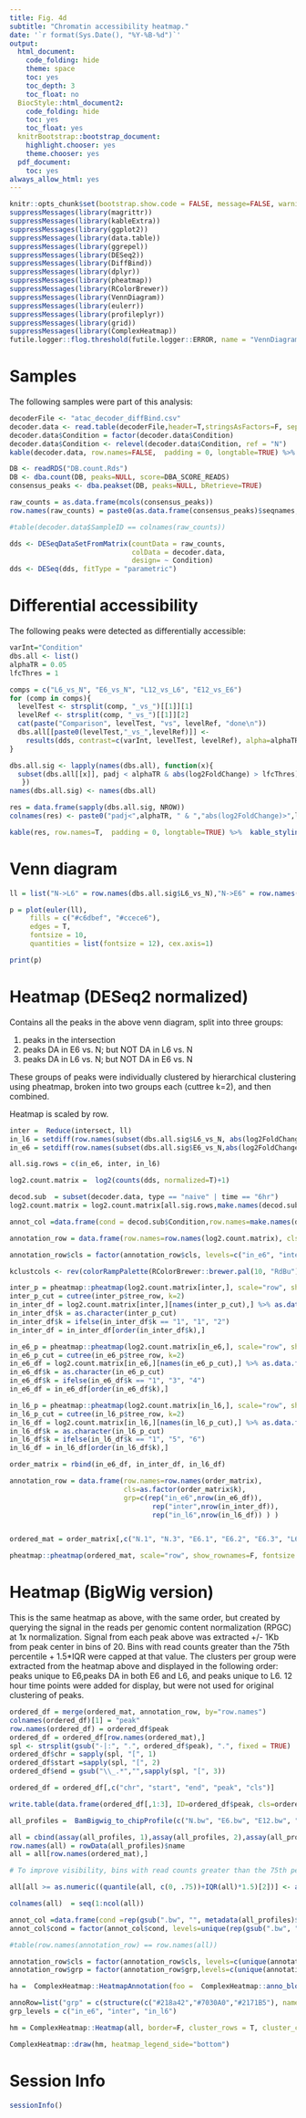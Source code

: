 ```yaml
---
title: Fig. 4d
subtitle: "Chromatin accessibility heatmap."
date: '`r format(Sys.Date(), "%Y-%B-%d")`'
output:
  html_document:
    code_folding: hide
    theme: space
    toc: yes
    toc_depth: 3
    toc_float: no
  BiocStyle::html_document2:
    code_folding: hide
    toc: yes
    toc_float: yes
  knitrBootstrap::bootstrap_document:
    highlight.chooser: yes
    theme.chooser: yes
  pdf_document:
    toc: yes
always_allow_html: yes
---
```



```r
knitr::opts_chunk$set(bootstrap.show.code = FALSE, message=FALSE, warning=FALSE)
suppressMessages(library(magrittr))
suppressMessages(library(kableExtra))
suppressMessages(library(ggplot2))
suppressMessages(library(data.table))
suppressMessages(library(ggrepel))
suppressMessages(library(DESeq2))
suppressMessages(library(DiffBind))
suppressMessages(library(dplyr))
suppressMessages(library(pheatmap))
suppressMessages(library(RColorBrewer))
suppressMessages(library(VennDiagram))
suppressMessages(library(eulerr))
suppressMessages(library(profileplyr))
suppressMessages(library(grid))
suppressMessages(library(ComplexHeatmap))
futile.logger::flog.threshold(futile.logger::ERROR, name = "VennDiagramLogger")
```


# Samples

The following samples were part of this analysis:

```r
decoderFile <- "atac_decoder_diffBind.csv"
decoder.data <- read.table(decoderFile,header=T,stringsAsFactors=F, sep=",")
decoder.data$Condition = factor(decoder.data$Condition)
decoder.data$Condition <- relevel(decoder.data$Condition, ref = "N")
kable(decoder.data, row.names=FALSE,  padding = 0, longtable=TRUE) %>%  kable_styling(bootstrap_options = c("striped", "hover", "condensed"))
```

```r
DB <- readRDS("DB.count.Rds")
DB <- dba.count(DB, peaks=NULL, score=DBA_SCORE_READS)
consensus_peaks <- dba.peakset(DB, peaks=NULL, bRetrieve=TRUE)
```

```r
raw_counts = as.data.frame(mcols(consensus_peaks))
row.names(raw_counts) = paste0(as.data.frame(consensus_peaks)$seqnames, ":",as.data.frame(consensus_peaks)$start,"-",as.data.frame(consensus_peaks)$end)

#table(decoder.data$SampleID == colnames(raw_counts))

dds <- DESeqDataSetFromMatrix(countData = raw_counts,
                              colData = decoder.data,
                              design= ~ Condition)
dds <- DESeq(dds, fitType = "parametric")
```


# Differential accessibility 

The following peaks were detected as differentially accessible:

```r
varInt="Condition"
dbs.all <- list()
alphaTR = 0.05
lfcThres = 1

comps = c("L6_vs_N", "E6_vs_N", "L12_vs_L6", "E12_vs_E6")
for (comp in comps){
  levelTest <- strsplit(comp, "_vs_")[[1]][1]
  levelRef <- strsplit(comp, "_vs_")[[1]][2]
  cat(paste("Comparison", levelTest, "vs", levelRef, "done\n"))
  dbs.all[[paste0(levelTest,"_vs_",levelRef)]] <- 
    results(dds, contrast=c(varInt, levelTest, levelRef), alpha=alphaTR) %>% as.data.frame()
}

dbs.all.sig <- lapply(names(dbs.all), function(x){
  subset(dbs.all[[x]], padj < alphaTR & abs(log2FoldChange) > lfcThres)
   })
names(dbs.all.sig) <- names(dbs.all)

res = data.frame(sapply(dbs.all.sig, NROW))
colnames(res) <- paste0("padj<",alphaTR, " & ","abs(log2FoldChange)>",lfcThres)

kable(res, row.names=T,  padding = 0, longtable=TRUE) %>%  kable_styling(bootstrap_options = c("striped", "hover", "condensed"), full_width = F)
```


# Venn diagram

```r
ll = list("N->L6" = row.names(dbs.all.sig$L6_vs_N),"N->E6" = row.names(dbs.all.sig$E6_vs_N))

p = plot(euler(ll),
     fills = c("#c6dbef", "#ccece6"),
     edges = T,
     fontsize = 10,
     quantities = list(fontsize = 12), cex.axis=1)

print(p)
```

# Heatmap (DESeq2 normalized)

Contains all the peaks in the above venn diagram, split into three groups:

(1) peaks in the intersection
(2) peaks DA in E6 vs. N; but NOT DA in L6 vs. N
(3) peaks DA in L6 vs. N; but NOT DA in E6 vs. N

These groups of peaks were individually clustered by hierarchical clustering using pheatmap, broken into two groups each (cuttree k=2), and then combined.

Heatmap is scaled by row.

```r
inter =  Reduce(intersect, ll)
in_l6 = setdiff(row.names(subset(dbs.all.sig$L6_vs_N, abs(log2FoldChange) > 1)), row.names(subset(dbs.all.sig$E6_vs_N,abs(log2FoldChange) > 1)))
in_e6 = setdiff(row.names(subset(dbs.all.sig$E6_vs_N,abs(log2FoldChange) > 1 )),row.names(subset(dbs.all.sig$L6_vs_N, abs(log2FoldChange) > 1)))

all.sig.rows = c(in_e6, inter, in_l6)

log2.count.matrix =  log2(counts(dds, normalized=T)+1)

decod.sub  = subset(decoder.data, type == "naive" | time == "6hr")
log2.count.matrix = log2.count.matrix[all.sig.rows,make.names(decod.sub$SampleID)]

annot_col =data.frame(cond = decod.sub$Condition,row.names=make.names(decod.sub$SampleID))

annotation_row = data.frame(row.names=row.names(log2.count.matrix), cls=c(rep("in_e6",length(in_e6)), rep("inter",length(inter)), rep("in_l6",length(in_l6)))) 

annotation_row$cls = factor(annotation_row$cls, levels=c("in_e6", "inter", "in_l6"))

kclustcols <- rev(colorRampPalette(RColorBrewer::brewer.pal(10, "RdBu"))(50)) # color scale

inter_p = pheatmap::pheatmap(log2.count.matrix[inter,], scale="row", show_rownames=F, fontsize = 9, cellwidth = 25,  main ="",  silent = T , cluster_cols = F,   column_split = annot_col$cond, color=kclustcols,row_split=annotation_row$cls, use_raster=TRUE)
inter_p_cut = cutree(inter_p$tree_row, k=2)
in_inter_df = log2.count.matrix[inter,][names(inter_p_cut),] %>% as.data.frame()
in_inter_df$k = as.character(inter_p_cut)
in_inter_df$k = ifelse(in_inter_df$k == "1", "1", "2")
in_inter_df = in_inter_df[order(in_inter_df$k),]

in_e6_p = pheatmap::pheatmap(log2.count.matrix[in_e6,], scale="row", show_rownames=F, fontsize = 9, cellwidth = 25,  main ="",  silent = T , cluster_cols = F,   column_split = annot_col$cond, color=kclustcols,row_split=annotation_row$cls, use_raster=TRUE)
in_e6_p_cut = cutree(in_e6_p$tree_row, k=2)
in_e6_df = log2.count.matrix[in_e6,][names(in_e6_p_cut),] %>% as.data.frame()
in_e6_df$k = as.character(in_e6_p_cut)
in_e6_df$k = ifelse(in_e6_df$k == "1", "3", "4")
in_e6_df = in_e6_df[order(in_e6_df$k),]

in_l6_p = pheatmap::pheatmap(log2.count.matrix[in_l6,], scale="row", show_rownames=F, fontsize = 9, cellwidth = 25,  main ="",  silent = T , cluster_cols = F,   column_split = annot_col$cond, color=kclustcols,row_split=annotation_row$cls, use_raster=TRUE)
in_l6_p_cut = cutree(in_l6_p$tree_row, k=2)
in_l6_df = log2.count.matrix[in_l6,][names(in_l6_p_cut),] %>% as.data.frame()
in_l6_df$k = as.character(in_l6_p_cut)
in_l6_df$k = ifelse(in_l6_df$k == "1", "5", "6")
in_l6_df = in_l6_df[order(in_l6_df$k),]

order_matrix = rbind(in_e6_df, in_inter_df, in_l6_df)

annotation_row = data.frame(row.names=row.names(order_matrix),
                            cls=as.factor(order_matrix$k),
                            grp=c(rep("in_e6",nrow(in_e6_df)),
                                   rep("inter",nrow(in_inter_df)),
                                   rep("in_l6",nrow(in_l6_df)) ) )


ordered_mat = order_matrix[,c("N.1", "N.3", "E6.1", "E6.2", "E6.3", "L6.1", "L6.2", "L6.3")] %>% as.matrix()

pheatmap::pheatmap(ordered_mat, scale="row", show_rownames=F, fontsize = 10, cellwidth =20,  main = "DAPs",  annotation_col = annot_col,silent = F , cluster_cols = F, cluster_rows=F,annotation_row = annotation_row, gaps_col = c(2,5,8),color=kclustcols)
```


# Heatmap (BigWig version)

This is the same heatmap as above, with the same order, but created by querying the signal in the reads per genomic content normalization (RPGC) at 1x normalization.
Signal from each peak above was extracted +/- 1Kb from peak center in bins of 20.
Bins with read counts greater than the 75th percentile + 1.5*IQR were capped at that value.
The clusters per group were extracted from the heatmap above and displayed in the following order: peaks unique to E6,peaks DA in both E6 and L6, and peaks unique to L6.
12 hour time points were added for display, but were not used for original clustering of peaks.

```r
ordered_df = merge(ordered_mat, annotation_row, by="row.names")
colnames(ordered_df)[1] = "peak"
row.names(ordered_df) = ordered_df$peak
ordered_df = ordered_df[row.names(ordered_mat),]
spl <- strsplit(gsub("-|:", ".", ordered_df$peak), ".", fixed = TRUE)
ordered_df$chr = sapply(spl, "[", 1)
ordered_df$start =sapply(spl, "[", 2)
ordered_df$end = gsub("\\_.*","",sapply(spl, "[", 3))

ordered_df = ordered_df[,c("chr", "start", "end", "peak", "cls")]

write.table(data.frame(ordered_df[,1:3], ID=ordered_df$peak, cls=ordered_df$cls), "fig4_atac_heatmap.bed", sep="\t", quote=F, col.names=F, row.names = F)

all_profiles =  BamBigwig_to_chipProfile(c("N.bw", "E6.bw", "E12.bw", "L6.bw", "L12.bw"),testRanges ="fig4_atac_heatmap.bed",style = "point",format = "bigwig",distanceAround = 1000)

all = cbind(assay(all_profiles, 1),assay(all_profiles, 2),assay(all_profiles, 3), assay(all_profiles, 4), assay(all_profiles, 5))
row.names(all) = rowData(all_profiles)$name
all = all[row.names(ordered_mat),]
```

```r
# To improve visibility, bins with read counts greater than the 75th percentile + 1.5*IQR were capped at that value.

all[all >= as.numeric((quantile(all, c(0, .75))+IQR(all)*1.5)[2])] <- as.numeric((quantile(all, c(0, .75))+IQR(all)*1.5)[2])

colnames(all)  = seq(1:ncol(all))

annot_col =data.frame(cond =rep(gsub(".bw", "", metadata(all_profiles)$names), each=100),row.names=colnames(all))
annot_col$cond = factor(annot_col$cond, levels=unique(rep(gsub(".bw", "", metadata(all_profiles)$names), each=100)))

#table(row.names(annotation_row) == row.names(all))

annotation_row$cls = factor(annotation_row$cls, levels=c(unique(annotation_row$cls)))
annotation_row$grp = factor(annotation_row$grp,levels=c(unique(annotation_row$grp)))

ha =  ComplexHeatmap::HeatmapAnnotation(foo =  ComplexHeatmap::anno_block(gp = gpar(fill = c("#636363", "#ccece6","#99d8c9", "#c6dbef", "#6baed6")), labels = unique(rep(gsub(".bw", "", metadata(all_profiles)$names), each=100)), labels_gp = gpar(col = c("white", "black", "black", "black", "black"))))

annoRow=list("grp" = c(structure(c("#218a42","#7030A0","#2171B5"), names =  c("in_e6", "inter", "in_l6"))))
grp_levels = c("in_e6", "inter", "in_l6")

hm = ComplexHeatmap::Heatmap(all, border=F, cluster_rows = T, cluster_columns = F, col=rev(brewer.pal(n = 11, name ='RdBu')), show_row_names = F, heatmap_legend_param = list(direction = "horizontal", title=NULL,legend_width = unit(6, "cm")), column_split = annot_col$cond, top_annotation = ha, column_title = NULL, show_column_names =F, use_raster=F, show_row_dend = F, row_split = annotation_row$cls, cluster_row_slices=F, row_title=NULL, row_gap = unit(0.5, "mm"), row_dend_reorder=F,left_annotation = rowAnnotation(annotation_legend_param=list(grp=list(labels=grp_levels, at=grp_levels)),df = annotation_row[,c("grp"), drop=F], show_legend = FALSE, col=annoRow, show_annotation_name = FALSE, simple_anno_size = unit(7, "bigpts")))

ComplexHeatmap::draw(hm, heatmap_legend_side="bottom")
```



# Session Info
```r
sessionInfo()
```